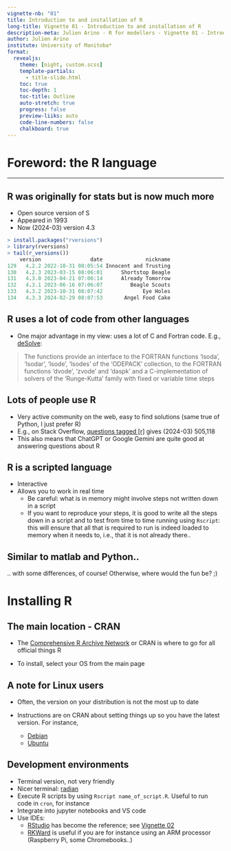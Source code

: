---
vignette-nb: "01"
title: Introduction to and installation of R
long-title: Vignette 01 - Introduction to and installation of R
description-meta: Julien Arino - R for modellers - Vignette 01 - Introduction to and installation of R
author: Julien Arino
institute: University of Manitoba*
format: 
  revealjs:
    theme: [night, custom.scss]    
    template-partials:
      - title-slide.html
    toc: true
    toc-depth: 1
    toc-title: Outline
    auto-stretch: true
    progress: false
    preview-liiks: auto
    code-line-numbers: false
    chalkboard: true
---

# Foreword: the R language {.r-fit-text}

---

## [R was originally for stats but is now much more]{.r-fit-text}

- Open source version of S
- Appeared in 1993
- Now (2024-03) version 4.3

```{.r}
> install.packages("rversions")
> library(rversions)
> tail(r_versions())
    version                date              nickname
129   4.2.2 2022-10-31 08:05:54 Innocent and Trusting
130   4.2.3 2023-03-15 08:06:01      Shortstop Beagle
131   4.3.0 2023-04-21 07:06:14      Already Tomorrow
132   4.3.1 2023-06-16 07:06:07         Beagle Scouts
133   4.3.2 2023-10-31 08:07:42             Eye Holes
134   4.3.3 2024-02-29 08:07:53       Angel Food Cake
```

## [R uses a lot of code from other languages]{.r-fit-text}

- One major advantage in my view: uses a lot of C and Fortran code. E.g., [deSolve](https://cran.r-project.org/web/packages/deSolve/index.html):

> The functions provide an interface to the FORTRAN functions 'lsoda', 'lsodar', 'lsode', 'lsodes' of the 'ODEPACK' collection, to the FORTRAN functions 'dvode', 'zvode' and 'daspk' and a C-implementation of solvers of the 'Runge-Kutta' family with fixed or variable time steps

## Lots of people use R

- Very active community on the web, easy to find solutions (same true of Python, I just prefer R)
- E.g., on Stack Overflow, [questions tagged [r]](https://stackoverflow.com/questions/tagged/r) gives (2024-03) 505,118
- This also means that ChatGPT or Google Gemini are quite good at answering questions about R

## R is a scripted language

- Interactive
- Allows you to work in real time
    - Be careful: what is in memory might involve steps not written down in a script
    - If you want to reproduce your steps, it is good to write all the steps down in a script and to test from time to time running using `Rscript`: this will ensure that all that is required to run is indeed loaded to memory when it needs to, i.e., that it is not already there..

## Similar to matlab and Python..

.. with some differences, of course! Otherwise, where would the fun be? ;)

# Installing R

## The main location - CRAN

- The [Comprehensive R Archive Network](https://cran.r-project.org/) or CRAN is where to go for all official things R

- To install, select your OS from the main page

## A note for Linux users

- Often, the version on your distribution is not the most up to date

- Instructions are on CRAN about setting things up so you have the latest version. For instance,

  - [Debian](https://cran.r-project.org/bin/linux/debian/#secure-apt)
  - [Ubuntu](https://cran.r-project.org/bin/linux/ubuntu/)

## Development environments

- Terminal version, not very friendly
- Nicer terminal: [radian](https://github.com/randy3k/radian)
- Execute R scripts by using `Rscript name_of_script.R`. Useful to run code in `cron`, for instance
- Integrate into jupyter notebooks and VS code
- Use IDEs:
    - [RStudio](https://posit.co/download/rstudio-desktop/) has become the reference; see [Vignette 02](https://julien-arino.github.io/R-for-modellers/SLIDES/vignette-02-Rstudio-and-friends.html)
    - [RKWard](https://rkward.kde.org/) is useful if you are for instance using an ARM processor (Raspberry Pi, some Chromebooks..)

